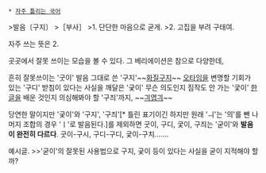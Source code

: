  * [[자주 틀리는 국어]]

>발음〔구지〕
>［부사］
>1. 단단한 마음으로 굳게. 
>2. 고집을 부려 구태여. 

자주 쓰는 뜻은 2.

곳곳에서 잘못 쓰이는 모습을 볼 수 있다. 그 베리에이션은 참으로 다양한데,

흔히 잘못쓰이는 '굿이'
발음 그대로 쓴 '구지'~~[[화질구지]]~~
[[오타]]임을 변명할 기회가 있는 '구디'
받침이 있다는 사실을 깨달은 '궂이'
무슨 의도인지 짐작도 안 가는 '궃이'
[[한글]]을 배운 것인지 의심해봐야 할 '구즤'까지, ~~[[긔엽긔]]~~

당연한 말이지만 '궂이'와 '구지', '구즤'[* 틀린 표기이긴 하지만 원래 'ㅢ'는 '의'를 뺀 나머지 조합의 경우 'ㅣ'로 발음된다.]를 제외하면 굿이, 구디, 궃이, 구즤는 '굳이'와 '''발음이 완전히 다르다'''. 굿이-구시, 구디-구디, 궃이-구치…….

예시글.
>>'굳이'의 잘못된 사용법으로 구지, 궂이 등이 있다는 사실을 굳이 지적해야 할까?
